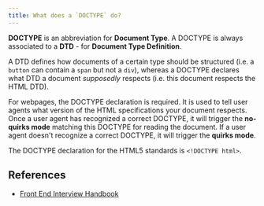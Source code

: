 ```yaml
---
title: What does a `DOCTYPE` do?
---
```


**DOCTYPE** is an abbreviation for **Document Type**. A DOCTYPE is always associated to a **DTD** - for **Document Type Definition**.

A DTD defines how documents of a certain type should be structured (i.e. a `button` can contain a `span` but not a `div`), whereas a DOCTYPE declares what DTD a document _supposedly_ respects (i.e. this document respects the HTML DTD).

For webpages, the DOCTYPE declaration is required. It is used to tell user agents what version of the HTML specifications your document respects. Once a user agent has recognized a correct DOCTYPE, it will trigger the **no-quirks mode** matching this DOCTYPE for reading the document. If a user agent doesn't recognize a correct DOCTYPE, it will trigger the **quirks mode**.

The DOCTYPE declaration for the HTML5 standards is `<!DOCTYPE html>`.

## References

- [Front End Interview Handbook](https://www.frontendinterviewhandbook.com/html-questions)
